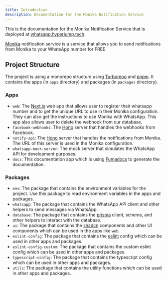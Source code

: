 ```yaml
---
title: Introduction
description: Documentation for the Monika Notification Service
---
```


This is the documentation for the Monika Notification Service that is deployed at [whatsapp.hyperjump.tech](https://whatsapp.hyperjump.tech).

[Monika](https://monika.hyperjump.tech) notification service is a service that allows you to send notifications from Monika to your WhatsApp number for FREE.

## Project Structure

The project is using a monorepo structure using [Turborepo](https://turbo.build/repo/docs) and [pnpm](https://pnpm.io). It contains the apps (in `apps` directory) and packages (in `packages` directory).

### Apps

- `web`: The [Next.js](https://nextjs.org) web app that allows user to register their whatsapp number and to get the unique URL to use in their Monika configuration. They can also get the instructions to use Monika with WhatsApp. This app also allows user to delete the webhook from our database.
- `facebook-webhooks`: The [Hono](https://hono.dev) server that handles the webhooks from Facebook.
- `notify-api`: The [Hono](https://hono.dev) server that handles the notifications from Monika. The URL of this server is used in the Monika configuration.
- `whatsapp-mock-server`: The mock server that simulates the WhatsApp API for development purposes.
- `docs`: This documentation app which is using [Fumadocs](https://fumadocs.vercel.app) to generate the documentation.

### Packages

- `env`: The package that contains the environment variables for the project. Use this package to read environment variables in the apps and packages.
- `whatsapp`: The package that contains the WhatsApp API client and other helpers to send messages via WhatsApp.
- `database`: The package that contains the [prisma](https://www.prisma.io) client, schema, and other helpers to interact with the database.
- `ui`: The package that contains the [shadcn](https://ui.shadcn.com) components and other UI components which can be used in the apps like `web`.
- `eslint-config`: The package that contains the [eslint](https://eslint.org) config which can be used in other apps and packages.
- `eslint-config-custom`: The package that contains the custom eslint config which can be used in other apps and packages.
- `typescript-config`: The package that contains the typescript config which can be used in other apps and packages.
- `utils`: The package that contains the utility functions which can be used in other apps and packages.
